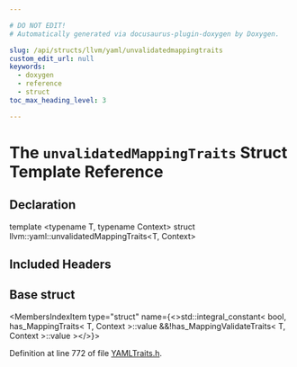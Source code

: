 ```yaml
---

# DO NOT EDIT!
# Automatically generated via docusaurus-plugin-doxygen by Doxygen.

slug: /api/structs/llvm/yaml/unvalidatedmappingtraits
custom_edit_url: null
keywords:
  - doxygen
  - reference
  - struct
toc_max_heading_level: 3

---
```





# The `unvalidatedMappingTraits` Struct Template Reference

<DoxygenPage pluginConfig={pluginConfig}>



## Declaration

<CodeBlock>template &lt;typename T, typename Context&gt;
struct llvm::yaml::unvalidatedMappingTraits&lt;T, Context&gt;</CodeBlock>

## Included Headers

<IncludesList>
<IncludesListItem
  filePath="llvm/Support/YAMLTraits.h"
  permalink="/docs/api/files/include/include/llvm/include/llvm/support/yamltraits-h"
  isLocal="true" />
</IncludesList>

## Base struct

<MembersIndex>

<MembersIndexItem
  type="struct"
  name={<>std::integral&#95;constant&lt; bool, has&#95;MappingTraits&lt; T, Context &gt;::value &amp;&amp;!has&#95;MappingValidateTraits&lt; T, Context &gt;::value &gt;</>}>
</MembersIndexItem>

</MembersIndex>


Definition at line 772 of file <a href="/docs/api/files/include/include/llvm/include/llvm/support/yamltraits-h">YAMLTraits.h</a>.

</DoxygenPage>
